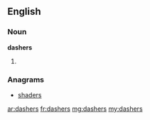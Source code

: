 ==English==

===Noun===
'''dashers'''

# {{plural of|dasher}}

===Anagrams===
* [[shaders#English|shaders]]

[[ar:dashers]]
[[fr:dashers]]
[[mg:dashers]]
[[my:dashers]]